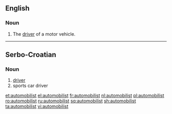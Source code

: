 ==English==

===Noun===
{{en-noun}}

# The [[driver]] of a motor vehicle.

----

==Serbo-Croatian==

===Noun===
{{sh-noun|r|g=m|аутомобилист}}

# [[driver]]
# sports car driver

[[et:automobilist]]
[[el:automobilist]]
[[fr:automobilist]]
[[nl:automobilist]]
[[pl:automobilist]]
[[ro:automobilist]]
[[ru:automobilist]]
[[sq:automobilist]]
[[sh:automobilist]]
[[ta:automobilist]]
[[vi:automobilist]]